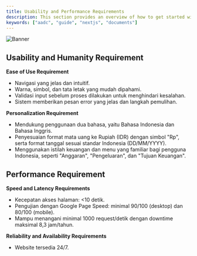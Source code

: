 ```yaml
---
title: Usability and Performance Requirements
description: This section provides an overview of how to get started with the Documents, Next.js Document Starter Kit.
keywords: ["aadc", "guide", "nextjs", "documents"]
---
```


![Banner](/images/banner.png "Documents")

## Usability and Humanity Requirement

**Ease of Use Requirement**
- Navigasi yang jelas dan intuitif.
- Warna, simbol, dan tata letak yang mudah dipahami.
- Validasi input sebelum proses dilakukan untuk menghindari kesalahan.
- Sistem memberikan pesan error yang jelas dan langkah pemulihan.

**Personalization Requirement**
- Mendukung penggunaan dua bahasa, yaitu Bahasa Indonesia dan Bahasa Inggris.
- Penyesuaian format mata uang ke Rupiah (IDR) dengan simbol "Rp", serta format tanggal sesuai standar Indonesia (DD/MM/YYYY).
- Menggunakan istilah keuangan dan menu yang familiar bagi pengguna Indonesia, seperti "Anggaran", "Pengeluaran", dan "Tujuan Keuangan".

## Performance Requirement

**Speed and Latency Requirements**
- Kecepatan akses halaman: <10 detik.
- Pengujian dengan Google Page Speed: minimal 90/100 (desktop) dan 80/100 (mobile).
- Mampu menangani minimal 1000 request/detik dengan downtime maksimal 8,3 jam/tahun.

**Reliability and Availability Requirements**
- Website tersedia 24/7.
